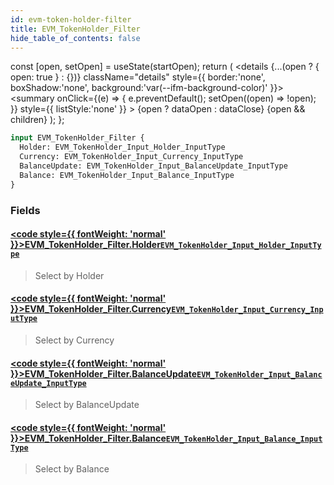 ```yaml
---
id: evm-token-holder-filter
title: EVM_TokenHolder_Filter
hide_table_of_contents: false
---
```







  const [open, setOpen] = useState(startOpen);
  return (
    <details {...(open ? { open: true } : {})} className="details" style={{ border:'none', boxShadow:'none', background:'var(--ifm-background-color)' }}>
      <summary
        onClick={(e) => {
          e.preventDefault();
          setOpen((open) => !open);
        }}
        style={{ listStyle:'none' }}
      >
      {open ? dataOpen : dataClose}
      </summary>
      {open && children}
    </details>
  );
};











```graphql
input EVM_TokenHolder_Filter {
  Holder: EVM_TokenHolder_Input_Holder_InputType
  Currency: EVM_TokenHolder_Input_Currency_InputType
  BalanceUpdate: EVM_TokenHolder_Input_BalanceUpdate_InputType
  Balance: EVM_TokenHolder_Input_Balance_InputType
}
```




### Fields

#### [<code style={{ fontWeight: 'normal' }}>EVM_TokenHolder_Filter.<b>Holder</b></code>](#)<Bullet />[`EVM_TokenHolder_Input_Holder_InputType`](/docs/graphql-reference/inputs/evm-token-holder-input-holder-input-type) <Badge class="badge badge--secondary" text="input"/> 
> 
> 
> Select by Holder
> 

#### [<code style={{ fontWeight: 'normal' }}>EVM_TokenHolder_Filter.<b>Currency</b></code>](#)<Bullet />[`EVM_TokenHolder_Input_Currency_InputType`](/docs/graphql-reference/inputs/evm-token-holder-input-currency-input-type) <Badge class="badge badge--secondary" text="input"/> 
> 
> 
> Select by Currency
> 

#### [<code style={{ fontWeight: 'normal' }}>EVM_TokenHolder_Filter.<b>BalanceUpdate</b></code>](#)<Bullet />[`EVM_TokenHolder_Input_BalanceUpdate_InputType`](/docs/graphql-reference/inputs/evm-token-holder-input-balance-update-input-type) <Badge class="badge badge--secondary" text="input"/> 
> 
> 
> Select by BalanceUpdate
> 

#### [<code style={{ fontWeight: 'normal' }}>EVM_TokenHolder_Filter.<b>Balance</b></code>](#)<Bullet />[`EVM_TokenHolder_Input_Balance_InputType`](/docs/graphql-reference/inputs/evm-token-holder-input-balance-input-type) <Badge class="badge badge--secondary" text="input"/> 
> 
> 
> Select by Balance
> 



